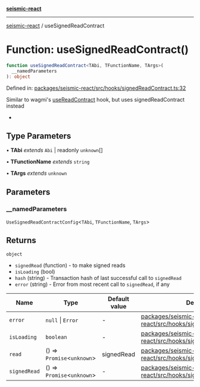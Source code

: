 [**seismic-react**](/seismic-react/README.mdx)

---

[seismic-react](/seismic-react/globals.mdx) / useSignedReadContract

# Function: useSignedReadContract()

```ts
function useSignedReadContract<TAbi, TFunctionName, TArgs>(
  __namedParameters
): object
```

Defined in: [packages/seismic-react/src/hooks/signedReadContract.ts:32](https://github.com/SeismicSystems/seismic-client/blob/e8122c87fd8029044309fb1fb7eeb938d5015e19/packages/seismic-react/src/hooks/signedReadContract.ts#L32)

Similar to wagmi's [useReadContract](https://wagmi.sh/react/api/hooks/useReadContract) hook,
but uses signedReadContract instead

-

## Type Parameters

• **TAbi** _extends_ `Abi` \| readonly `unknown`[]

• **TFunctionName** _extends_ `string`

• **TArgs** _extends_ `unknown`

## Parameters

### \_\_namedParameters

`UseSignedReadContractConfig`\<`TAbi`, `TFunctionName`, `TArgs`\>

## Returns

`object`

- `signedRead` (function) - to make signed reads
- `isLoading` (bool)
- `hash` (string) - Transaction hash of last successful call to `signedRead`
- `error` (string) - Error from most recent call to `signedRead`, if any

| Name                                 | Type                         | Default value | Defined in                                                                                                                                                                                                             |
| ------------------------------------ | ---------------------------- | ------------- | ---------------------------------------------------------------------------------------------------------------------------------------------------------------------------------------------------------------------- |
| <a id="error"></a> `error`           | `null` \| `Error`            | -             | [packages/seismic-react/src/hooks/signedReadContract.ts:84](https://github.com/SeismicSystems/seismic-client/blob/e8122c87fd8029044309fb1fb7eeb938d5015e19/packages/seismic-react/src/hooks/signedReadContract.ts#L84) |
| <a id="isloading"></a> `isLoading`   | `boolean`                    | -             | [packages/seismic-react/src/hooks/signedReadContract.ts:83](https://github.com/SeismicSystems/seismic-client/blob/e8122c87fd8029044309fb1fb7eeb938d5015e19/packages/seismic-react/src/hooks/signedReadContract.ts#L83) |
| <a id="read"></a> `read`             | () => `Promise`\<`unknown`\> | signedRead    | [packages/seismic-react/src/hooks/signedReadContract.ts:82](https://github.com/SeismicSystems/seismic-client/blob/e8122c87fd8029044309fb1fb7eeb938d5015e19/packages/seismic-react/src/hooks/signedReadContract.ts#L82) |
| <a id="signedread"></a> `signedRead` | () => `Promise`\<`unknown`\> | -             | [packages/seismic-react/src/hooks/signedReadContract.ts:81](https://github.com/SeismicSystems/seismic-client/blob/e8122c87fd8029044309fb1fb7eeb938d5015e19/packages/seismic-react/src/hooks/signedReadContract.ts#L81) |
